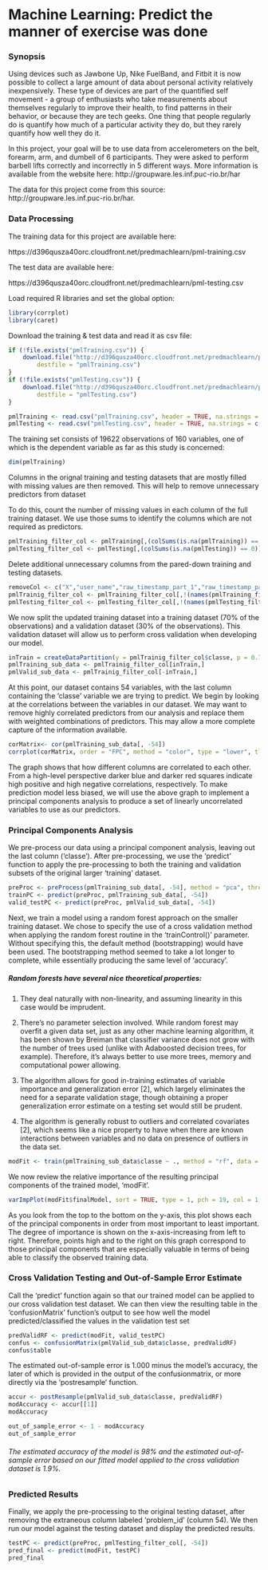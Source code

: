Machine Learning: Predict the manner of exercise was done
========================================================

### Synopsis

Using devices such as Jawbone Up, Nike FuelBand, and Fitbit it is now possible to collect a large amount of data about personal activity relatively inexpensively. These type of devices are part of the quantified self movement - a group of enthusiasts who take measurements about themselves regularly to improve their health, to find patterns in their behavior, or because they are tech geeks. One thing that people regularly do is quantify how much of a particular activity they do, but they rarely quantify how well they do it.

In this project, your goal will be to use data from accelerometers on the belt, forearm, arm, and dumbell of 6 participants. They were asked to perform barbell lifts correctly and incorrectly in 5 different ways. More information is available from the website here: http://groupware.les.inf.puc-rio.br/har



The data for this project come from this source: http://groupware.les.inf.puc-rio.br/har. 


### Data Processing

The training data for this project are available here: 

https://d396qusza40orc.cloudfront.net/predmachlearn/pml-training.csv

The test data are available here: 

https://d396qusza40orc.cloudfront.net/predmachlearn/pml-testing.csv

Load required R libraries and set the global option:

```r
library(corrplot)
library(caret)
```

Download the training & test data and read it as csv file:

```r
if (!file.exists("pmlTraining.csv")) {
    download.file("http://d396qusza40orc.cloudfront.net/predmachlearn/pml-training.csv", 
        destfile = "pmlTraining.csv")
}
if (!file.exists("pmlTesting.csv")) {
    download.file("http://d396qusza40orc.cloudfront.net/predmachlearn/pml-testing.csv", 
        destfile = "pmlTesting.csv")
}

pmlTraining <- read.csv("pmlTraining.csv", header = TRUE, na.strings = c("NA",""))
pmlTesting <- read.csv("pmlTesting.csv", header = TRUE, na.strings = c("NA",""))
```

The training set consists of 19622 observations of 160 variables, one of which is the dependent variable as far as this study is concerned:

```r
dim(pmlTraining)
```


Columns in the orignal training and testing datasets that are mostly filled with missing values are then removed. This will help to remove unnecessary predictors from dataset

To do this, count the number of missing values in each column of the full training dataset. We use those sums to identify the columns which are not required as predictors.

```r
pmlTraining_filter_col <- pmlTraining[,(colSums(is.na(pmlTraining)) == 0)]
pmlTesting_filter_col <- pmlTesting[,(colSums(is.na(pmlTesting)) == 0)]

```

Delete additional unnecessary columns from the pared-down training and testing datasets.

```r
removeCol <- c("X","user_name","raw_timestamp_part_1","raw_timestamp_part_2","cvtd_timestamp","new_window")
pmlTrainig_filter_col <- pmlTraining_filter_col[,!(names(pmlTraining_filter_col) %in% removeCol)]
pmlTesting_filter_col <- pmlTesting_filter_col[,!(names(pmlTesting_filter_col) %in% removeCol)]
```

We now split the updated training dataset into a training dataset (70% of the observations) and a validation dataset (30% of the observations). This validation dataset will allow us to perform cross validation when developing our model.

```r
inTrain = createDataPartition(y = pmlTrainig_filter_col$classe, p = 0.7, list = FALSE)
pmlTraining_sub_data <- pmlTrainig_filter_col[inTrain,]
pmlValid_sub_data <- pmlTrainig_filter_col[-inTrain,]
```


At this point, our dataset contains 54 variables, with the last column containing the 'classe' variable we are trying to predict. We begin by looking at the correlations between the variables in our dataset. We may want to remove highly correlated predictors from our analysis and replace them with weighted combinations of predictors. This may allow a more complete capture of the information available.

```r
corMatrix<- cor(pmlTraining_sub_data[, -54])
corrplot(corMatrix, order = "FPC", method = "color", type = "lower", tl.cex = 0.8, tl.col = rgb(0, 0, 0))
```

The graph shows that how different columns are correlated to each other. From a high-level perspective darker blue and darker red squares indicate high positive and high negative correlations, respectively. To make prediction model less biased, we will use the above graph to implement a principal components analysis to produce a set of linearly uncorrelated variables to use as our predictors.

### Principal Components Analysis

We pre-process our data using a principal component analysis, leaving out the last column ('classe'). After pre-processing, we use the 'predict' function to apply the pre-processing to both the training and validation subsets of the original larger 'training' dataset.

```r
preProc <- preProcess(pmlTraining_sub_data[, -54], method = "pca", thresh = 0.99)
trainPC <- predict(preProc, pmlTraining_sub_data[, -54])
valid_testPC <- predict(preProc, pmlValid_sub_data[, -54])
```

Next, we train a model using a random forest approach on the smaller training dataset. We chose to specify the use of a cross validation method when applying the random forest routine in the 'trainControl()' parameter. Without specifying this, the default method (bootstrapping) would have been used. The bootstrapping method seemed to take a lot longer to complete, while essentially producing the same level of 'accuracy'.

##### Random forests have several nice theoretical properties:

1. They deal naturally with non-linearity, and assuming linearity in this case would be imprudent.

2. There's no parameter selection involved. While random forest may overfit a given data set, just as any other machine learning algorithm, it has been shown by Breiman that classifier variance does not grow with the number of trees used (unlike with Adaboosted decision trees, for example). Therefore, it's always better to use more trees, memory and computational power allowing.

3. The algorithm allows for good in-training estimates of variable importance and generalization error [2], which largely eliminates the need for a separate validation stage, though obtaining a proper generalization error estimate on a testing set would still be prudent.

4. The algorithm is generally robust to outliers and correlated covariates [2], which seems like a nice property to have when there are known interactions between variables and no data on presence of outliers in the data set.

```r
modFit <- train(pmlTraining_sub_data$classe ~ ., method = "rf", data = trainPC, trControl = trainControl(method = "cv", number = 4), importance = TRUE)
```

We now review the relative importance of the resulting principal components of the trained model, 'modFit'.

```r
varImpPlot(modFit$finalModel, sort = TRUE, type = 1, pch = 19, col = 1, cex = 1, main = "Importance of the Individual Principal Components")
```

As you look from the top to the bottom on the y-axis, this plot shows each of the principal components in order from most important to least important. The degree of importance is shown on the x-axis-increasing from left to right. Therefore, points high and to the right on this graph correspond to those principal components that are especially valuable in terms of being able to classify the observed training data.

### Cross Validation Testing and Out-of-Sample Error Estimate

Call the 'predict' function again so that our trained model can be applied to our cross validation test dataset. We can then view the resulting table in the 'confusionMatrix' function's output to see how well the model predicted/classified the values in the validation test set

```r
predValidRF <- predict(modFit, valid_testPC)
confus <- confusionMatrix(pmlValid_sub_data$classe, predValidRF)
confus$table
```


The estimated out-of-sample error is 1.000 minus the model's accuracy, the later of which is provided in the output of the confusionmatrix, or more directly via the 'postresample' function.

```r
accur <- postResample(pmlValid_sub_data$classe, predValidRF)
modAccuracy <- accur[[1]]
modAccuracy
```

```r
out_of_sample_error <- 1 - modAccuracy
out_of_sample_error
```

###### The estimated accuracy of the model is 98% and the estimated out-of-sample error based on our fitted model applied to the cross validation dataset is 1.9%.


### Predicted Results

Finally, we apply the pre-processing to the original testing dataset, after removing the extraneous column labeled 'problem_id' (column 54). We then run our model against the testing dataset and display the predicted results.

```r
testPC <- predict(preProc, pmlTesting_filter_col[, -54])
pred_final <- predict(modFit, testPC)
pred_final
```